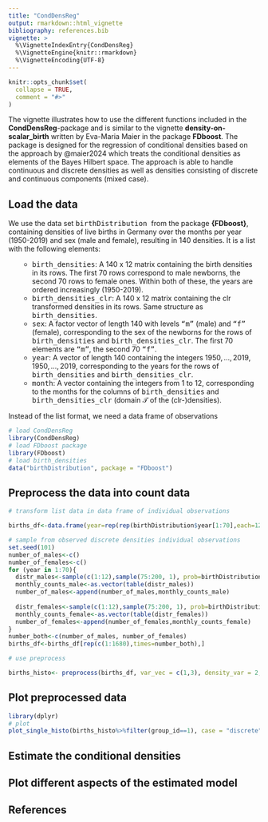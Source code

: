 ```yaml
---
title: "CondDensReg"
output: rmarkdown::html_vignette
bibliography: references.bib 
vignette: >
  %\VignetteIndexEntry{CondDensReg}
  %\VignetteEngine{knitr::rmarkdown}
  %\VignetteEncoding{UTF-8}
---
```


```r
knitr::opts_chunk$set(
  collapse = TRUE,
  comment = "#>"
)
```
The vignette illustrates how to use the different functions included in the **CondDensReg**-package and is similar to the vignette **density-on-scalar_birth** written by Eva-Maria Maier in the package **FDboost**. The package is designed for the regression of conditional densities based on the approach by @maier2024 which treats the conditional densities as elements of the Bayes Hilbert space. The approach is able to handle continuous and discrete densities as well as densities consisting of discrete and continuous components (mixed case).

## Load the data
We use the data set <tt> birthDistribution </tt> from the package **{FDboost}**, containing densities of live births in Germany over the months per year (1950-2019) and sex (male and female), resulting in 140 densities.
It is a list with the following elements:
<ul>
* <tt>birth_densities</tt>:
A 140 x 12 matrix containing the birth densities in its rows. The first 70 rows correspond to male newborns, the second 70 rows to female ones. Within both of these, the years are ordered increasingly (1950-2019).
* <tt>birth_densities_clr</tt>:
A 140 x 12 matrix containing the clr transformed densities in its rows. Same structure as <tt>birth_densities</tt>.
* <tt>sex</tt>:
A factor vector of length 140 with levels <tt>"m"</tt> (male) and <tt>"f"</tt> (female), corresponding to the sex of the newborns for the rows of <tt>birth_densities</tt> and <tt>birth_densities_clr</tt>. The first 70 elements are <tt>"m"</tt>, the second 70 <tt>"f"</tt>.
* <tt>year</tt>:
A vector of length 140 containing the integers $1950, \ldots, 2019, 1950, \ldots, 2019$, corresponding to the years for the rows of <tt>birth_densities</tt> and <tt>birth_densities_clr</tt>.
* <tt>month</tt>:
A vector containing the integers from 1 to 12, corresponding to the months for the columns of <tt>birth_densities</tt> and <tt>birth_densities_clr</tt> (domain $\mathcal{T}$ of the (clr-)densities).
</ul>

Instead of the list format, we need a data frame of observations
```r
# load CondDensReg
library(CondDensReg)
# load FDboost package
library(FDboost)
# load birth_densities
data("birthDistribution", package = "FDboost")
```

## Preprocess the data into count data
```r
# transform list data in data frame of individual observations

births_df<-data.frame(year=rep(rep(birthDistribution$year[1:70],each=12),2), month=rep(birthDistribution$month,140), sex=rep(c("m","f"),each=840))

# sample from observed discrete densities individual observations 
set.seed(101)
number_of_males<-c()
number_of_females<-c()
for (year in 1:70){
  distr_males<-sample(c(1:12),sample(75:200, 1), prob=birthDistribution$birth_densities[year,], replace=TRUE)
  monthly_counts_male<-as.vector(table(distr_males))
  number_of_males<-append(number_of_males,monthly_counts_male)
  
  distr_females<-sample(c(1:12),sample(75:200, 1), prob=birthDistribution$birth_densities[year+70,], replace=TRUE)
  monthly_counts_female<-as.vector(table(distr_females))
  number_of_females<-append(number_of_females,monthly_counts_female)
}
number_both<-c(number_of_males, number_of_females)
births_df<-births_df[rep(c(1:1680),times=number_both),]

# use preprocess 

births_histo<- preprocess(births_df, var_vec = c(1,3), density_var = 2, values_discrete = c(1:12), domain_continuous = FALSE)

```
## Plot preprocessed data

```r
library(dplyr)
# plot
plot_single_histo(births_histo%>%filter(group_id==1), case = "discrete")

```

## Estimate the conditional densities

## Plot different aspects of the estimated model

## References 


